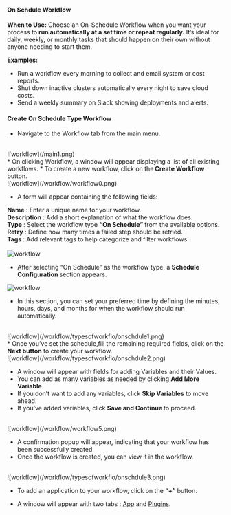 #### On Schdule Workflow

<b>When to Use:</b>
Choose an On-Schedule Workflow when you want your process to<b> run automatically at a set time or repeat regularly.</b>
It’s ideal for daily, weekly, or monthly tasks that should happen on their own without anyone needing to start them.

<b>Examples:</b>
* Run a workflow every morning to collect and email system or cost reports.
* Shut down inactive clusters automatically every night to save cloud costs.
* Send a weekly summary on Slack showing deployments and alerts.

#### Create On Schedule Type Workflow

* Navigate to the Workflow tab from the main menu.
<br />
![workflow](/main1.png)<br  />
* On clicking Workflow, a window will appear displaying a list of all existing workflows.
* To create a new workflow, click on the<b> Create Workflow</b> button.
<br />
![workflow](/workflow/workflow0.png)<br  />

* A form will appear containing the following fields:

<b>Name</b> : Enter a unique name for your workflow.<br  />
<b>Description</b> : Add a short explanation of what the workflow does.<br  />
<b>Type</b> : Select the workflow type <b>“On Schedule” </b>from the available options.<br  />
<b>Retry</b> : Define how many times a failed step should be retried.<br  />
<b>Tags </b>: Add relevant tags to help categorize and filter workflows.<br  />
<br />
![workflow](/workflow/workflow2.png)<br  />

* After selecting “On Schedule” as the workflow type, a <b>Schedule Configuration </b>section appears.<br />

![workflow](/workflow/typesofworkflo/onschdule.png)<br  />

* In this section, you can set your preferred time by defining the minutes, hours, days, and months for when the workflow should run automatically.
<br />
![workflow](/workflow/typesofworkflo/onschdule1.png)<br  />
* Once you’ve set the schedule,fill the  remaining required fields, click on the <b>Next button</b> to create your workflow.
<br />
![workflow](/workflow/typesofworkflo/onschdule2.png)<br  />

* A window will appear with fields for adding Variables and their Values.
* You can add as many variables as needed by clicking <b>Add More Variable</b>.
* If you don’t want to add any variables, click <b>Skip Variables</b> to move ahead.
* If you’ve added variables, click <b>Save and Continue </b>to proceed.
<br />
![workflow](/workflow/workflow5.png)<br  />

* A confirmation popup will appear, indicating that your workflow has been successfully created.
* Once the workflow is created, you can view it in the workflow.
<br />
![workflow](/workflow/typesofworkflo/onschdule3.png)<br  />

* To add an application to your workflow, click on the <b>“+” </b>button.

* A window will appear with two tabs : [App](/workflow/typesofactivities) and [Plugins](/plugin/introduction).
